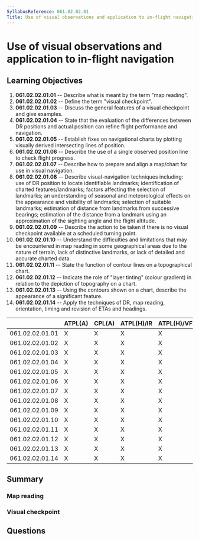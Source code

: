 ```yaml
---
SyllabusReference: 061.02.02.01
Title: Use of visual observations and application to in-flight navigation
---
```


# Use of visual observations and application to in-flight navigation

## Learning Objectives

1. **061.02.02.01.01** -- Describe what is meant by the term "map reading".
2. **061.02.02.01.02** -- Define the term "visual checkpoint".
3. **061.02.02.01.03** -- Discuss the general features of a visual checkpoint
   and give examples.
4. **061.02.02.01.04** -- State that the evaluation of the differences between
   DR positions and actual position can refine flight performance and
   navigation.
5. **061.02.02.01.05** -- Establish fixes on navigational charts by plotting
   visually derived intersecting lines of position.
6. **061.02.02.01.06** -- Describe the use of a single observed position line to
   check flight progress.
7. **061.02.02.01.07** -- Describe how to prepare and align a map/chart for use
   in visual navigation.
8. **061.02.02.01.08** -- Describe visual-navigation techniques including: use
   of DR position to locate identifiable landmarks; identification of charted
   features/landmarks; factors affecting the selection of landmarks; an
   understanding of seasonal and meteorological effects on the appearance and
   visibility of landmarks; selection of suitable landmarks; estimation of
   distance from landmarks from successive bearings; estimation of the distance
   from a landmark using an approximation of the sighting angle and the flight
   altitude.
9. **061.02.02.01.09** -- Describe the action to be taken if there is no visual
   checkpoint available at a scheduled turning point.
10. **061.02.02.01.10** -- Understand the difficulties and limitations that may
    be encountered in map reading in some geographical areas due to the nature
    of terrain, lack of distinctive landmarks, or lack of detailed and accurate
    charted data.
11. **061.02.02.01.11** -- State the function of contour lines on a
    topographical chart.
12. **061.02.02.01.12** -- Indicate the role of "layer tinting" (colour
    gradient) in relation to the depiction of topography on a chart.
13. **061.02.02.01.13** -- Using the contours shown on a chart, describe the
    appearance of a significant feature.
14. **061.02.02.01.14** -- Apply the techniques of DR, map reading, orientation,
    timing and revision of ETAs and headings.

|                 | ATPL(A) | CPL(A) | ATPL(H)/IR | ATPL(H)/VFR | CPL(H) | IR  | CBIR(A) |
| --------------- | ------- | ------ | ---------- | ----------- | ------ | --- | ------- |
| 061.02.02.01.01 | X       | X      | X          | X           | X      |     |         |
| 061.02.02.01.02 | X       | X      | X          | X           | X      |     |         |
| 061.02.02.01.03 | X       | X      | X          | X           | X      |     |         |
| 061.02.02.01.04 | X       | X      | X          | X           | X      |     |         |
| 061.02.02.01.05 | X       | X      | X          | X           | X      |     |         |
| 061.02.02.01.06 | X       | X      | X          | X           | X      |     |         |
| 061.02.02.01.07 | X       | X      | X          | X           | X      |     |         |
| 061.02.02.01.08 | X       | X      | X          | X           | X      |     |         |
| 061.02.02.01.09 | X       | X      | X          | X           | X      |     |         |
| 061.02.02.01.10 | X       | X      | X          | X           | X      |     |         |
| 061.02.02.01.11 | X       | X      | X          | X           | X      |     |         |
| 061.02.02.01.12 | X       | X      | X          | X           | X      |     |         |
| 061.02.02.01.13 | X       | X      | X          | X           | X      |     |         |
| 061.02.02.01.14 | X       | X      | X          | X           | X      |     |         |

## Summary

### Map reading

### Visual checkpoint

## Questions
